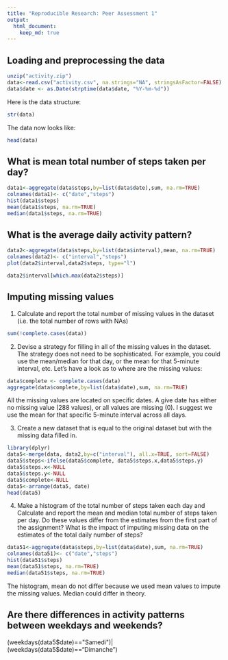 ```yaml
---
title: "Reproducible Research: Peer Assessment 1"
output: 
  html_document:
    keep_md: true
---
```



## Loading and preprocessing the data
```r
unzip("activity.zip")
data<-read.csv("activity.csv", na.strings="NA", stringsAsFactor=FALSE)
data$date <- as.Date(strptime(data$date, "%Y-%m-%d"))

```
Here is the data structure:
```r
str(data)
```
The data now looks like:
```r
head(data)
```

## What is mean total number of steps taken per day?
```r
data1<-aggregate(data$steps,by=list(data$date),sum, na.rm=TRUE)
colnames(data1)<- c("date","steps")
hist(data1$steps)
mean(data1$steps, na.rm=TRUE)
median(data1$steps, na.rm=TRUE)

```




## What is the average daily activity pattern?
```r
data2<-aggregate(data$steps,by=list(data$interval),mean, na.rm=TRUE)
colnames(data2)<- c("interval","steps")
plot(data2$interval,data2$steps, type="l")
```

```r
data2$interval[which.max(data2$steps)]
```

## Imputing missing values
1. Calculate and report the total number of missing values in the dataset (i.e. the total number of rows with NAs)
```r
sum(!complete.cases(data))
```

2. Devise a strategy for filling in all of the missing values in the dataset. The strategy does not need to be sophisticated. For example, you could use the mean/median for that day, or the mean for that 5-minute interval, etc.
Let's have a look as to where are the missing values:
```r
data$complete <- complete.cases(data)
aggregate(data$complete,by=list(data$date),sum, na.rm=TRUE)
```
All the missing values are located on specific dates. A give date has either no missing value (288 values), or all values are missing (0). I suggest we use the mean for that specific 5-minute interval across all days.




3. Create a new dataset that is equal to the original dataset but with the missing data filled in.


```r
library(dplyr)
data5<-merge(data, data2,by=c("interval"), all.x=TRUE, sort=FALSE)
data5$steps<-ifelse(data5$complete, data5$steps.x,data5$steps.y)
data5$steps.x<-NULL
data5$steps.y<-NULL
data5$complete<-NULL
data5<-arrange(data5, date)
head(data5)
```
4. Make a histogram of the total number of steps taken each day and Calculate and report the mean and median total number of steps taken per day. Do these values differ from the estimates from the first part of the assignment? What is the impact of imputing missing data on the estimates of the total daily number of steps?

```r
data51<-aggregate(data$steps,by=list(data$date),sum, na.rm=TRUE)
colnames(data51)<- c("date","steps")
hist(data51$steps)
mean(data51$steps, na.rm=TRUE)
median(data51$steps, na.rm=TRUE)

```
The histogram, mean do not differ because we used mean values to impute the missing values. Median could differ in theory.


## Are there differences in activity patterns between weekdays and weekends?
(weekdays(data5$date)=="Samedi")| (weekdays(data5$date)=="Dimanche")